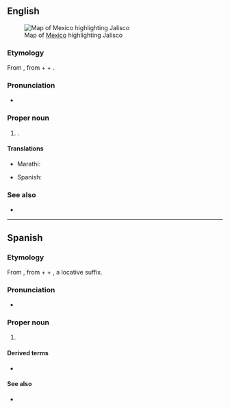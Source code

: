 ==English==
[[File:Mexico map, MX-JAL.svg|thumb|Map of [[Mexico]] highlighting Jalisco]]

===Etymology===
From {{der|en|nah|Xālixco}}, from {{m|nah|xalli||sand}} + {{m|nah|ixtli||face, plain}} + {{m|nah|-co||locative suffix}}.

===Pronunciation===
* {{rhymes|en|ɪskəʊ}}

===Proper noun===
{{en-proper noun}}

# {{place|en|state|c/Mexico}}.

====Translations====
{{trans-top|state of Mexico}}
* Marathi: {{t|mr|हालिस्को|n}}
{{trans-mid}}
* Spanish: {{t+|es|Jalisco|m}}
{{trans-bottom}}

===See also===
* {{pedialite}}

----

==Spanish==

===Etymology===
From {{der|es|nci|Xālixco}}, from {{m|nci|xālli||sand}} + {{m|nci|īxtli||face, surface}} + {{m|nci|-co}}, a locative suffix.

===Pronunciation===
{{es-IPA}}
* {{audio|es|ES-Jalisco.ogg|Audio}}

===Proper noun===
{{es-proper noun|m}}

# {{place|es|state|c/Mexico}}

====Derived terms====
* {{l|es|jalisciense}}

====See also====
* {{pedialite|lang=es}}